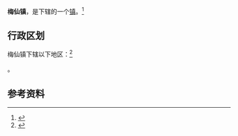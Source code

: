 {{中国乡级行政区
|景观照片文件名 = 
|景观照片描述 = 
|汉语拼音 = 
|其他语言 = 
|其他语言名称 = 
|旧称 = 
|地名出处 = 
|位置图文件名 = 
|位置图描述 = 
|自定义图片= 
|建置时间 = 
|政府驻地 = 
|毗邻 = 
|总面积 = 
|总人口 = 
|总人口年份 = 
|户籍人口 = 
|户籍人口年份 = 
|常住人口 = 
|常住人口年份 = 
|人口密度 = 
|GDP = 
|GDP年份 = 
|邮政编码 = 
|电话区号 = 598
|官方网站 = 
|网站名称 = 
|35/04/26/101/000}}

'''梅仙镇'''，是{{PRC admin/fullname|35/04/26/101/000|3}}下辖的一个[[行政建制镇|镇]]。<ref>{{PRC admin/ref sgc|{{PRC admin/parent|35/04/26/101/000}}}}</ref>

== 行政区划 ==

梅仙镇下辖以下地区：<ref>{{PRC admin/ref sgc|35/04/26/101/000}}</ref>

{{PRC admin/children|35/04/26/101/000}}。

== 参考资料 ==

{{reflist}}

{{行政区划小作品}}
{{PRC admin/navcat|35/04/26/101/000}}